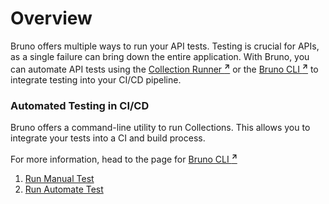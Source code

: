 # Overview

Bruno offers multiple ways to run your API tests. Testing is crucial for APIs, as a single failure can bring down the entire application. With Bruno, you can automate API tests using the [Collection Runner <strong><sup>↗</sup></strong>](https://docs.usebruno.com/get-started/bruno-basics/run-a-collection) or the [Bruno CLI <strong><sup>↗</sup></strong>](https://docs.usebruno.com/bru-cli/overview) to integrate testing into your CI/CD pipeline.

### Automated Testing in CI/CD

Bruno offers a command-line utility to run Collections. This allows you to integrate your tests into a CI and build process.

For more information, head to the page for [Bruno CLI <strong><sup>↗</sup></strong>](https://docs.usebruno.com/bru-cli/overview)

1. [Run Manual Test](./manual-test.mdx)
2. [Run Automate Test](./automate-test.mdx)
